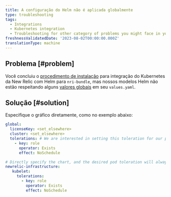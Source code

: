 ```yaml
---
title: A configuração do Helm não é aplicada globalmente
type: troubleshooting
tags:
  - Integrations
  - Kubernetes integration
  - Troubleshooting for other category of problems you might face in your New Relic Kubernetes integration.
freshnessValidatedDate: '2023-08-02T00:00:00.000Z'
translationType: machine
---
```


## Problema [#problem]

Você concluiu o [procedimento de instalação](/docs/kubernetes-monitoring-integration#install) para integração do Kubernetes da New Relic com Helm para `nri-bundle`, mas nossos modelos Helm não estão respeitando alguns [valores globais](https://github.com/newrelic/helm-charts/tree/master/charts/nri-bundle#values) em seu `values.yaml`.

## Solução [#solution]

Especifique o gráfico diretamente, como no exemplo abaixo:

```yml
global: 
  licenseKey: <set_elsewhere>
  cluster: <set_elsewhere>
  tolerations: # We are interested in setting this toleration for our pods, but the global value is not respected for some reason 
    - key: role
      operator: Exists
      effect: NoSchedule

# Directly specify the chart, and the desired pod toleration will always be respected
newrelic-infrastructure: 
   kubelet: 
     tolerations: 
       - key: role
         operator: Exists
         effect: NoSchedule 
```